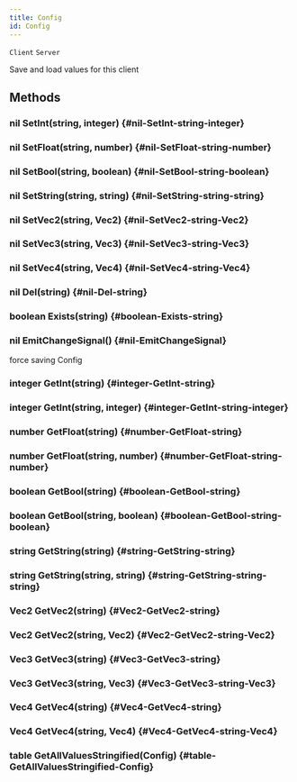 ```yaml
---
title: Config
id: Config
---
```

`Client`
`Server`

Save and load values for this client

## Methods

### nil SetInt(string, integer) {#nil-SetInt-string-integer}

### nil SetFloat(string, number) {#nil-SetFloat-string-number}

### nil SetBool(string, boolean) {#nil-SetBool-string-boolean}

### nil SetString(string, string) {#nil-SetString-string-string}

### nil SetVec2(string, Vec2) {#nil-SetVec2-string-Vec2}

### nil SetVec3(string, Vec3) {#nil-SetVec3-string-Vec3}

### nil SetVec4(string, Vec4) {#nil-SetVec4-string-Vec4}

### nil Del(string) {#nil-Del-string}

### boolean Exists(string) {#boolean-Exists-string}

### nil EmitChangeSignal() {#nil-EmitChangeSignal}
force saving Config

### integer GetInt(string) {#integer-GetInt-string}

### integer GetInt(string, integer) {#integer-GetInt-string-integer}

### number GetFloat(string) {#number-GetFloat-string}

### number GetFloat(string, number) {#number-GetFloat-string-number}

### boolean GetBool(string) {#boolean-GetBool-string}

### boolean GetBool(string, boolean) {#boolean-GetBool-string-boolean}

### string GetString(string) {#string-GetString-string}

### string GetString(string, string) {#string-GetString-string-string}

### Vec2 GetVec2(string) {#Vec2-GetVec2-string}

### Vec2 GetVec2(string, Vec2) {#Vec2-GetVec2-string-Vec2}

### Vec3 GetVec3(string) {#Vec3-GetVec3-string}

### Vec3 GetVec3(string, Vec3) {#Vec3-GetVec3-string-Vec3}

### Vec4 GetVec4(string) {#Vec4-GetVec4-string}

### Vec4 GetVec4(string, Vec4) {#Vec4-GetVec4-string-Vec4}

### table GetAllValuesStringified(Config) {#table-GetAllValuesStringified-Config}

